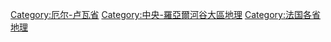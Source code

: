 [[Category:厄尔-卢瓦省|Category:厄尔-卢瓦省]]
[[Category:中央-羅亞爾河谷大區地理|Category:中央-羅亞爾河谷大區地理]]
[[Category:法国各省地理|Category:法国各省地理]]